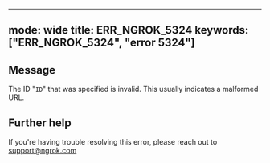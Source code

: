 
---
mode: wide
title: ERR_NGROK_5324
keywords: ["ERR_NGROK_5324", "error 5324"]
---

## Message
The ID "`ID`" that was specified is invalid. This usually indicates a malformed URL.




## Further help
If you're having trouble resolving this error, please reach out to [support@ngrok.com](mailto:support@ngrok.com?subject=Help%20with%20ERR_NGROK_5324)

